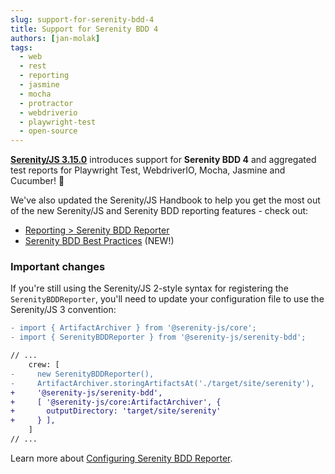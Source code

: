 ```yaml
---
slug: support-for-serenity-bdd-4
title: Support for Serenity BDD 4
authors: [jan-molak]
tags:
  - web
  - rest
  - reporting
  - jasmine
  - mocha
  - protractor
  - webdriverio
  - playwright-test
  - open-source
---
```



[**Serenity/JS 3.15.0**](https://github.com/serenity-js/serenity-js/releases/tag/v3.15.0) introduces support for **Serenity BDD 4** and aggregated test reports for Playwright Test, WebdriverIO, Mocha, Jasmine and Cucumber! 🥳

We've also updated the Serenity/JS Handbook to help you get the most out of the new Serenity/JS and Serenity BDD reporting features - check out:
- [Reporting > Serenity BDD Reporter](/handbook/reporting/serenity-bdd-reporter/)
- [Serenity BDD Best Practices](/handbook/reporting/serenity-bdd-reporter/#serenity-bdd-best-practices) (NEW!)

### Important changes

If you're still using the Serenity/JS 2-style syntax for registering the `SerenityBDDReporter`, you'll need to update your configuration file to use the Serenity/JS 3 convention:

```diff
- import { ArtifactArchiver } from '@serenity-js/core';
- import { SerenityBDDReporter } from '@serenity-js/serenity-bdd';

// ...
    crew: [
-     new SerenityBDDReporter(),
-     ArtifactArchiver.storingArtifactsAt('./target/site/serenity'),
+     '@serenity-js/serenity-bdd',
+     [ '@serenity-js/core:ArtifactArchiver', {
+       outputDirectory: 'target/site/serenity'
+     } ],
    ]
// ...
```

Learn more about [Configuring Serenity BDD Reporter](/handbook/reporting/serenity-bdd-reporter/#configuration-overview).
